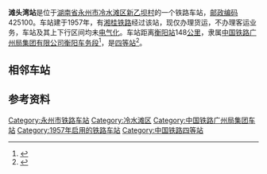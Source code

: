 {{noteTA
|1=zh-cn:始发车次; zh-hk:列車班次;
|2=zh-cn:车次; zh-hk:班次;
}}
{{Infobox China railway station
|车站名称 = 滩头湾站
|图片 = 
|图片介绍 = 
|其他名称 = 
|车站拼音 = Tantouwan
|英文名称 = Tantouwan Railway Station
|车站代码 = 36068
|commercial_code = TFQ
|pinyin_code = TTW
|车站位置 = [[湖南省|湖南省]][[永州市|永州市]][[冷水滩区|冷水滩区]]春江路
|坐标 = 
|归属 = [[广州局集团|广州局集团]][[衡阳车务段|衡阳车务段]]
|线路 = [[湘桂铁路|湘桂铁路]]
|车站等级 = [[四等站_(中铁)|四等站]]
}}
'''滩头湾站'''是位于[[湖南省|湖南省]][[永州市|永州市]][[冷水滩区|冷水滩区]][[新乙坝村|新乙坝村]]的一个铁路车站，[[邮政编码|邮政编码]]425100。车站建于1957年，有[[湘桂铁路|湘桂铁路]]经过该站，现仅办理货运，不办理客运业务，车站及其上下行区间均未[[电气化|电气化]]。车站距离[[衡阳站|衡阳站]]148[[公里|公里]]，隶属[[中国铁路广州局集团有限公司|中国铁路广州局集团有限公司]][[衡阳车务段|衡阳车务段]]<ref>{{cite web|url=https://www.sohu.com/a/141984847_696801|title=建站一甲子，地处局界口——莽莽青山间有个滩头湾|publisher=广州铁道|date=2017-05-19|accessdate=2018-06-21|archive-date=2019-09-20|archive-url=https://web.archive.org/web/20190920140657/http://www.sohu.com/a/141984847_696801|dead-url=no}}</ref>，是[[四等站_(中铁)|四等站]]<ref>{{Cite book|title=中国铁路站名词典|last=孙本祥主编|first=|publisher=北京：[[中国铁道出版社|中国铁道出版社]]|year=2003.04|isbn=7-113-03941-3|location=|pages=480}}</ref>。

== 相邻车站 ==
{{start rail box|[[中国铁路|中国铁路]]}}
{{s-inop|[[永州站|永州站]]|{{站|衡阳}}方向}}
{{s-line|[[湘桂铁路|湘桂铁路]]<br />滩头湾站}}
{{s-inop|[[蓝家村站|蓝家村站]]|{{站|隘口}}方向}}
{{end box}}

== 参考资料 ==
{{reflist}}

{{湘桂铁路}}

[[Category:永州市铁路车站|Category:永州市铁路车站]]
[[Category:冷水滩区|Category:冷水滩区]]
[[Category:中国铁路广州局集团车站|Category:中国铁路广州局集团车站]]
[[Category:1957年启用的铁路车站|Category:1957年启用的铁路车站]]
[[Category:中国铁路四等站|Category:中国铁路四等站]]


{{铁路车站小作品}}
{{湖南小作品}}